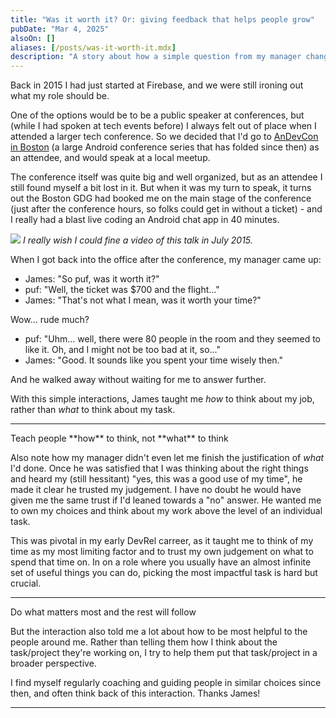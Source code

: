 ```yaml
---
title: "Was it worth it? Or: giving feedback that helps people grow"
pubDate: "Mar 4, 2025"
alsoOn: []
aliases: [/posts/was-it-worth-it.mdx]
description: "A story about how a simple question from my manager changed how I think about my work."
---
```


Back in 2015 I had just started at Firebase, and we were still ironing out what my role should be. 

One of the options would be to be a public speaker at conferences, but (while I had spoken at tech events before) I always felt out of place when I attended a larger tech conference. So we decided that I'd go to [AnDevCon in Boston][adc] (a large Android conference series that has folded since then) as an attendee, and would speak at a local meetup.

The conference itself was quite big and well organized, but as an attendee I still found myself a bit lost in it. But when it was my turn to speak, it turns out the Boston GDG had booked me on the main stage of the conference (just after the conference hours, so folks could get in without a ticket) - and I really had a blast live coding an Android chat app in 40 minutes.

![](https://i.imgur.com/va65I6y.png)
*I really wish I could fine a video of this talk in July 2015.*

When I got back into the office after the conference, my manager came up: 

* James: "So puf, was it worth it?"
* puf: "Well, the ticket was $700 and the flight..."
* James: "That's not what I mean, was it worth your time?"

Wow... rude much?

* puf: "Uhm... well, there were 80 people in the room and they seemed to like it. Oh, and I might not be too bad at it, so..."
* James: "Good. It sounds like you spent your time wisely then."

And he walked away without waiting for me to answer further.

With this simple interactions, James taught me *how* to think about my job, rather than *what* to think about my task.

---

<PullQuote author="puf" align="right">
Teach people **how** to think, not **what** to think
</PullQuote>

Also note how my manager didn't even let me finish the justification of *what* I'd done. Once he was satisfied that I was thinking about the right things and heard my (still hessitant) "yes, this was a good use of my time", he made it clear he trusted my judgement. I have no doubt he would have given me the same trust if I'd leaned towards a "no" answer. He wanted me to own my choices and think about my work above the level of an individual task.

This was pivotal in my early DevRel carreer, as it taught me to think of my time as my most limiting factor and to trust my own judgement on what to spend that time on. In on a role where you usually have an almost infinite set of useful things you can do, picking the most impactful task is hard but crucial.

---

<PullQuote author="puf" align="left">
Do what matters most and the rest will follow
</PullQuote>

But the interaction also told me a lot about how to be most helpful to the people around me. Rather than telling them how I think about the task/project they're working on, I try to help them put that task/project in a broader perspective.

I find myself regularly coaching and guiding people in similar choices since then, and often think back of this interaction. Thanks James!

---
  
[adc]: https://www.meetup.com/boston-android/events/223364440/?eventOrigin=group_events_list